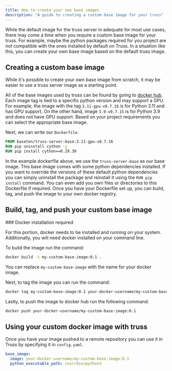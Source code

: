 ```yaml
---
title: How to create your own base images
description: "A guide to creating a custom base image for your truss"
---
```



While the default image for the truss server in adequate for most use cases, there may come a time when you require a custom base image for your truss.
For example, maybe the python packages required for you project are not compatible with the ones installed by default on Truss.
In a situation like this, you can create your own base image based on the default truss image.

## Creating a custom base image

While it's possible to create your own base image from scratch, it may be easier to use a truss server image as a starting point.

All of the base images used by truss can be found by going to [docker hub](https://hub.docker.com/r/baseten/truss-server-base/tags).
Each image tag is tied to a specific python version and may support a GPU. For example, the image with the tag `3.11-gpu-v0.7.16` is for Python 3.11 and has GPU support.
On the other hand, image `3.9-v0.7.15` is for Python 3.9 and does not have GPU support. Based on your project requirements you can select the appropriate base image.

Next, we can write our `Dockerfile`.

```Dockerfile Dockerfile
FROM baseten/truss-server-base:3.11-gpu-v0.7.16
RUN pip uninstall cython -y
RUN pip install cython==0.29.30
```

In the example dockerfile above, we use the `truss-server-base` as our base image. This base image comes with some python dependencies installed.
If you want to override the versions of these default python dependencies you can simply uninstall the package and reinstall it using the `RUN pip install` command.
You can even add you own files or directories to this Dockerfile if required. Once you have your Dockerfile set up, you can build, tag, and push the image to your own docker registry.


## Build, tag, and push your custom base image

<Tip>
### Docker installation required

For this portion, docker needs to be installed and running on your system. Additionally, you will need docker installed on your command line.

</Tip>

To build the image run the command:

```sh
docker build -t my-custom-base-image:0.1 .
```

You can replace `my-custom-base-image` with the name for your docker image.

Next, to tag the image you can run the command:

```sh
docker tag my-custom-base-image:0.1 your-docker-username/my-custom-base-image:0.1
```

Lastly, to push the image to docker hub run the following command:
```sh
docker push your-docker-username/my-custom-base-image:0.1
```

## Using your custom docker image with truss

Once you have your image pushed to a remote repository you can use it in Truss by specifying it in `config.yaml`.

```yaml config.yaml
base_image:
  image: your-docker-username/my-custom-base-image:0.1
  python_executable_path: /usr/bin/python3
```